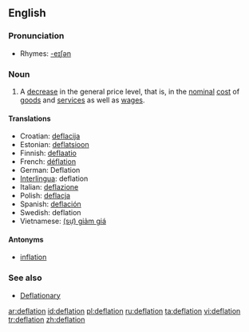 ==English==

===Pronunciation===
*Rhymes: [[Rhymes:English:-eɪʃǝn|-eɪʃǝn]]

===Noun===
{{wikipedia}}
{{en-noun}}

# {{economics}} A [[decrease]] in the general price level, that is, in the [[nominal]] [[cost]] of [[goods]] and [[services]] as well as [[wages]].

====Translations====
*Croatian: [[deflacija]]
*Estonian: [[deflatsioon]]
*Finnish: [[deflaatio]]
*French: [[déflation]] {{f}}
*German: Deflation {{f}}
*[[Interlingua]]: deflation
*Italian: [[deflazione]] {{f}}
*Polish: [[deflacja]] {{f}}
*Spanish: [[deflación]] {{f}}
*Swedish: deflation
*Vietnamese: [[giảm giá|(sự) giảm giá]]

====Antonyms====
*[[inflation]]

===See also===
*[[Deflationary]]

[[ar:deflation]]
[[id:deflation]]
[[pl:deflation]]
[[ru:deflation]]
[[ta:deflation]]
[[vi:deflation]]
[[tr:deflation]]
[[zh:deflation]]